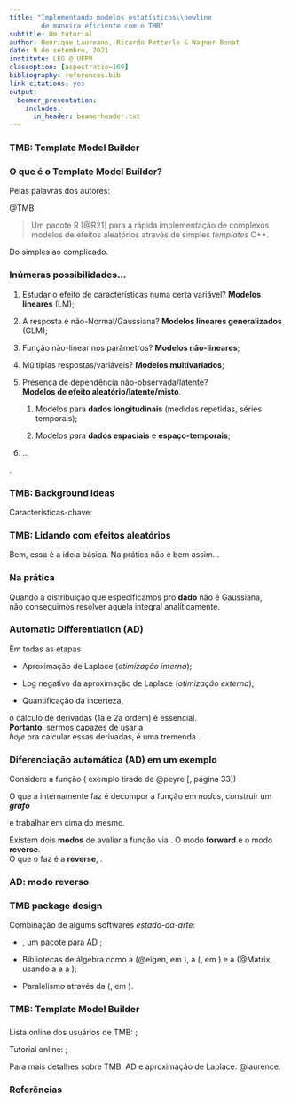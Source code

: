 ```yaml
---
title: "Implementando modelos estatísticos\\newline
        de maneira eficiente com o TMB"
subtitle: Um tutorial
author: Henrique Laureano, Ricardo Petterle & Wagner Bonat
date: 9 de setembro, 2021
institute: LEG @ UFPR
classoption: [aspectratio=169]
bibliography: references.bib
link-citations: yes
output:
  beamer_presentation:
    includes:
      in_header: beamerheader.txt
---
```


### TMB: Template Model Builder

\bigskip
\begin{columns}
 \column{\linewidth/3}
  \centering
   \includegraphics[height=3.6cm]{logo/what.png}\\
   \bigskip
   \textcolor{UniBlue}{\textbf{O quê?}}
 \column{\linewidth/3}
  \centering
   \includegraphics[height=3.6cm]{logo/why.jpg}\\
   \bigskip
   \textcolor{UniBlue}{\textbf{Por quê?}}
 \column{\linewidth/3}
  \centering
   \includegraphics[height=3.6cm]{logo/roll_safe.png}\\
   \bigskip
   \textcolor{UniBlue}{\textbf{Como?}}
\end{columns}

### O que é o Template Model Builder?

Pelas palavras dos autores:

\includegraphics[height=0.5cm]{logo/book.png}
@TMB.

\bigskip
> Um pacote R [@R21] para a rápida implementação de complexos modelos de
> efeitos aleatórios através de simples *templates* C++.

\textcolor{UniBlue}{\textbf{Complexos modelos de efeitos aleatórios?}}
Do simples ao complicado.

\vspace{-0.2cm}
\begin{minipage}{9.5cm}
 \begin{block}{}
  \vspace{0.1cm}
  De modelos simples como um
  \vspace{0.1cm}
  \begin{itemize}
   \item um modelo linear (\textbf{LM}) ou
   \item um modelo linear generalizado (\textbf{GLM}),
  \end{itemize}
  \vspace{0.1cm}
  até
  \vspace{0.1cm}
  \begin{itemize}
   \item \textbf{modelos não-lineares com efeitos aleatórios} e
   \item complexos \textbf{modelos espaço-temporais}.
  \end{itemize}
  \vspace{0.1cm}
 \end{block}
\end{minipage}

### Inúmeras possibilidades...

1. Estudar o efeito de características numa certa variável?
   **Modelos lineares** (LM);

2. A resposta é não-Normal/Gaussiana?
   **Modelos lineares generalizados** (GLM);

3. Função não-linear nos parâmetros? **Modelos não-lineares**;

4. Múltiplas respostas/variáveis? **Modelos multivariados**;

5. Presença de dependência não-observada/latente?\
   **Modelos de efeito aleatório/latente/misto**.

   1. Modelos para **dados longitudinais**
      (medidas repetidas, séries temporais);
      
   2. Modelos para **dados espaciais** e **espaço-temporais**;

6. ...

\bigskip
\textcolor{UniBlue}{\textbf{O TMB possibilita o ajuste de todos esses
                            modelos}}.

### TMB: Background ideas

Características-chave:
\begin{multicols}{2}
 \begin{enumerate}
  \item Diferenciação automática;\newline
        \textit{o estado-da-arte na computação de derivadas}
  \item Aproximação de Laplace.\newline
        \textit{Uma maneira eficiente de aproximar as integrais do
                efeito aleatório}
 \end{enumerate}
\end{multicols}

\vspace{-0.2cm}
\begin{block}{Um pouco de matemática para justificar as coisas...}
 Considere que \(f(u, \theta)\) seja o
 \vspace{-0.15cm}
 \[
  \text{negativo da sua função de log-verossililhança
        \textbf{\textcolor{AlertOrange}{conjunta} nll})},
 \]
 \vspace{-0.6cm}
 
 em que \(u \in \mathbb{R}^{n}\) são os
 \textbf{efeitos aleatórios desconhecidos}
 e \(\theta \in \mathbb{R}^{m}\) são os \textbf{parâmetros}. 
\end{block}

\begin{description}
 \item[\textcolor{AlertOrange}{Conjunta?}]
  Num modelo estatístico especificamos uma distribuição de
  probabilidade para o que observamos (\textbf{dados}) e
  outra para o que não observamos (\textbf{efeito aleatório}).
  \textcolor{UniBlue}{\textbf{E é aí que mora o problema}}!
\end{description}

### TMB: Lidando com efeitos aleatórios

\begin{description}
 \item[Paradigmas:] Verossimilhancista e Bayesiano.
  \begin{description}
   \item[Bayesiano:] Atribuição de distribuições ã \textit{priori} para
                     os parâmetros, que passam a serem vistos como
                     variáveis. Não mais estimamos os "parâmetros", e
                     sim amostramos de sua distribuição a
                     \textit{posteriori}. Funciona, mas é
                     \textbf{computacionalmente intensivo}.
   \item[Verossimilhancista:] Temos um problema, já que o efeito
                              aleatório é \textbf{não observável}.
                              Contudo, da estatística básica: se temos
                              uma
                              \textcolor{AlertOrange}{\textbf{conjunta}},
                              basta \textbf{integrarmos} na variável que
                              não queremos mais. Resultando numa
  \end{description}
\end{description}

\begin{block}{}
 \vspace{-0.2cm}
 \[
  \text{Função de verossimilhança
        \textcolor{AlertOrange}{\textbf{marginal}}}:\qquad
  L(\theta) = \int_{\mathbb{R}^{n}} \text{exp}(-f(u, \theta))~\text{d}u.
 \]
\end{block}

Bem, essa é a ideia básica. Na prática não é bem assim...

### Na prática

Quando a distribuição que especificamos pro **dado** não é Gaussiana,\
não conseguimos resolver aquela integral analíticamente.

\begin{block}{}
 \vspace{-0.35cm}
 \[
  \def\hat{\mathaccent "705E\relax}
  \text{Aí que entra a
        \textcolor{UniBlue}{\textbf{aproximação de Laplace}}}:\quad
  L^{\star}(\theta) = \sqrt{2\pi}^{n}
                      \text{det}(H(\theta))^{-1/2}
                      \text{exp}(-f(\hat{u}, \theta)),
  \vspace{-0.2cm}
 \]
 com
 \vspace{0.15cm}
 \begin{itemize}
  \item \(\def\hat{\mathaccent "705E\relax}
          H(\theta) = f_{uu}^{''}(\hat{u}(\theta), \theta)\) sendo o
        Hessiano de \(f(u, \theta)\) w.r.t. \(u\) e avaliado em
        \(\def\hat{\mathaccent "705E\relax} \hat{u}(\theta)\);
  \vspace{0.15cm}
  \item \(\def\hat{\mathaccent "705E\relax}
          \hat{u}(\theta) =
          \text{arg}~\underset{u}{\text{min}}~f(u, \theta)\) sendo o
        minimizador de \(f(u, \theta)\) w.r.t. \(u\).
 \end{itemize}
 \vspace{0.15cm}
 \textbf{Finalmente},\newline
 a função objetivo final a ser minimizada em termos de
 \(\theta\) é
 \vspace{-0.1cm}
 \[
  \def\hat{\mathaccent "705E\relax}
  \color{AlertOrange}{-\log L^{\star}(\theta) =
  -n\log \sqrt{2\pi} +
  \frac{1}{2}\log \text{det}(H(\theta)) +
  f(\hat{u}, \theta)},
  \vspace{-0.1cm}
 \]
 i.e., o
 \textcolor{UniBlue}{\textbf{log negativo da aproximação de Laplace}}.
 \vspace{0.1cm}
\end{block}

### Automatic Differentiation (AD)

\vspace{-0.2cm}
\begin{minipage}{11.75cm}
 \begin{block}{Uncertainty quantification: Método-\(\bm{\delta}\)}
  \[
   \def\hat{\mathaccent "705E\relax}
   \text{VAR}(\phi(\hat{\theta}) =
   -\phi_{\theta}^{'}(\hat{\theta}))
   (\bigtriangledown^{2}\log L^{\star}(\hat{\theta}))^{-1}
   \phi_{\theta}^{'}(\hat{\theta})^{\top},
   \vspace{-0.15cm}
  \]
  ou seja,\newline
  conseguimos quantificar a incerteza da estimativa
  \(\def\hat{\mathaccent "705E\relax} \hat{\theta}\), e de qualquer
  função diferenciável da estimativa
  \(\def\hat{\mathaccent "705E\relax} \phi(\hat{\theta})\).
  \vspace{0.1cm}
 \end{block}
\end{minipage}

\vspace{0.1cm}
Em todas as etapas

- Aproximação de Laplace (*otimização interna*);

- Log negativo da aproximação de Laplace (*otimização externa*);

- Quantificação da incerteza,

o cálculo de derivadas (1a e 2a ordem) é essencial.\
**Portanto**, sermos capazes de usar a
\textcolor{UniBlue}{\textbf{maneira mais eficiente existente}}\
*hoje* pra calcular essas derivadas, é uma tremenda
\textcolor{UniBlue}{\textbf{qualidade}}.

### Diferenciação automática (AD) em um exemplo

Considere a função (\includegraphics[height=0.5cm]{logo/book.png}
exemplo tirade de @peyre[, página 33])
\begin{block}{}
 \vspace{-0.15cm}
 \[
  f(x, y) = y\log(x) + \sqrt{y\log(x)}
 \]
\end{block}

O que a \textcolor{UniBlue}{\textbf{AD}} internamente faz é decompor a
função em *nodos*, construir um ***grafo***

\begin{center}
 \includegraphics[height=2.25cm]{ex-computational_graph.png}
\end{center}

e trabalhar em cima do mesmo.

Existem dois **modos** de avaliar a função via
\textcolor{UniBlue}{\textbf{AD}}. O modo **forward** e o modo
**reverse**.\
O que o \textcolor{UniBlue}{\textbf{TMB}} faz é a **reverse**,
\textcolor{AlertOrange}{\textbf{computationalmente mais eficiente}}.

### AD: modo reverso

\begin{columns}
 \column{5.5cm}
  Função:
  \vspace{-0.2cm}
  \begin{block}{}
   \vspace{-0.5cm}
   \[
    f(x, y) = y\log(x) + \sqrt{y\log(x)}
   \]
  \end{block}
 \column{9.5cm}
   \includegraphics[height=1.75cm]{ex-computational_graph.png}
\end{columns}

\vspace{-0.35cm}
\begin{align*}
 \frac{\partial f}{\partial f} &= 1\\
 \frac{\partial f}{\partial c} &=
 \frac{\partial f}{\partial f} \frac{\partial f}{\partial c} =
 \frac{\partial f}{\partial f} 1\qquad &\{c \mapsto f = b + c\}\\
 \frac{\partial f}{\partial b} &=
 \frac{\partial f}{\partial c} \frac{\partial c}{\partial b} +
 \frac{\partial f}{\partial f} \frac{\partial f}{\partial b} =
 \frac{\partial f}{\partial c} \frac{1}{2\sqrt{b}} +
 \frac{\partial f}{\partial f} 1\qquad
 &\{b \mapsto c = \sqrt{b},~b \mapsto f = b + c\}\\
 \frac{\partial f}{\partial a} &=
 \frac{\partial f}{\partial b} \frac{\partial b}{\partial a} =
 \frac{\partial f}{\partial b} y\qquad &\{a \mapsto b = ya\}\\
 \frac{\partial f}{\partial y} &=
 \frac{\partial f}{\partial b} \frac{\partial b}{\partial y} =
 \frac{\partial f}{\partial b} a \qquad &\{y \mapsto b = ya\}\\
 \frac{\partial f}{\partial x} &=
 \frac{\partial f}{\partial a} \frac{\partial a}{\partial x} =
 \frac{\partial f}{\partial a} \frac{1}{x} \hspace{6.5cm}
 &\{x \mapsto a = \log(x)\}
\end{align*}

### TMB package design

\begin{center}
 \includegraphics[height=3.75cm]{tmb_package_design.png}
\end{center}

\vspace{-0.4cm}
Combinação de algums softwares *estado-da-arte*:

- \texttt{CppAD}, um pacote \texttt{C++} para AD
  \url{https://coin-or.github.io/CppAD/};

- Bibliotecas de álgebra como a \texttt{Eigen} (@eigen, em
  \texttt{C++}), a \texttt{CHOLMOD}
  (\url{https://developer.nvidia.com/cholmod}, em \texttt{C}) e a
  \texttt{Matrix} (@Matrix, usando a \texttt{LAPACK}
  \url{http://www.netlib.org/lapack/} e a \texttt{SuiteSparse}
  \url{https://sparse.tamu.edu/});

- Paralelismo através da \texttt{BLAS}
  (\url{http://www.netlib.org/blas/}, em \texttt{Fortran}).
  
### TMB: Template Model Builder

\large
\textcolor{UniBlue}{\textbf{Como usar?}}

\vspace{0.15cm}
\normalsize
\begin{block}{Workflow}
 \vspace{0.15cm}
 \begin{enumerate}
  \item Escreva sua função objetivo em um \texttt{.cpp} com
        \texttt{\#include <TMB.hpp>};

  \vspace{0.15cm}
  \item Compile e carregue seu arquivo \texttt{.cpp} em R via
        \texttt{TMB::compile()} e
        \texttt{base::dyn.load(TMB::dynlib())};

  \vspace{0.15cm}
  \item Compute as derivadas da sua função objetivo com
        \texttt{obj <- TMB::MakeADFun()};

  \vspace{0.15cm}
  \item Faça o ajuste do modelo,
        \texttt{opt <- base::nlminb(obj\$par, obj\$fn, obj\$gr)};

  \vspace{0.15cm}
  \item Quantifique a incerteza dos parâmetros,
        \texttt{TMB::sdreport(obj)}.
 \end{enumerate}
 \vspace{0.15cm}
\end{block}

\large
\textcolor{UniBlue}{\textbf{(Extra) Funcionalidades}}

\normalsize
\begin{columns}
 \column{3.2cm}
  \begin{itemize}
   \item Paralelização;
  \end{itemize}
 \column{2.8cm}
  \begin{itemize}
   \item Simulação;
  \end{itemize}
 \column{3.2cm}
  \begin{itemize}
   \item Esparsidade;
  \end{itemize}
 \column{3.8cm}
  \begin{itemize}
   \item Perfis de verossimilhança;
  \end{itemize}
 \column{3.2cm}
  \begin{itemize}
   \item ...
  \end{itemize}
\end{columns}

###

\bigskip
\begin{columns}
 \column{5cm}
  \includegraphics[height=4cm]{logo/rday3.png}
 \column{10cm}
  \LARGE
   \textcolor{UniBlue}{\textbf{TMB: Template Model Builder,}}\newline

   \vspace{-0.4cm}
   \textcolor{UniBlue}{\textbf{Exemplos}}
  \normalsize
\end{columns}

\bigskip
\includegraphics[height=0.5cm]{logo/book.png}
Lista online dos usuários de TMB:
\url{https://groups.google.com/g/tmb-users};

\includegraphics[height=0.5cm]{logo/book.png}
Tutorial online:
\url{https://kaskr.github.io/adcomp/_book/Tutorial.html};

\includegraphics[height=0.5cm]{logo/book.png}
Para mais detalhes sobre TMB, AD e aproximação de Laplace: @laurence.

\vspace{0.2cm}
\begin{columns}
 \column{0.4cm}
  \includegraphics[height=0.75cm]{logo/github_logo.png}
 \column{14.6cm}
  \vspace{-0.15cm}
  Tutorial completo disponível em
  \url{https://github.com/henriquelaureano}
\end{columns}

### Referências

